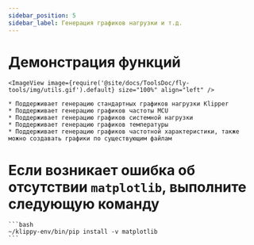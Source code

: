 ```yaml
---
sidebar_position: 5
sidebar_label: Генерация графиков нагрузки и т.д.
---
```





# Демонстрация функций

    <ImageView image={require('@site/docs/ToolsDoc/fly-tools/img/utils.gif').default} size="100%" align="left" />

    * Поддерживает генерацию стандартных графиков нагрузки Klipper
    * Поддерживает генерацию графиков частоты MCU
    * Поддерживает генерацию графиков системной нагрузки
    * Поддерживает генерацию графиков температуры
    * Поддерживает генерацию графиков частотной характеристики, также можно создавать графики по существующим файлам


# Если возникает ошибка об отсутствии `matplotlib`, выполните следующую команду

    ```bash
    ~/klippy-env/bin/pip install -v matplotlib
    ```
